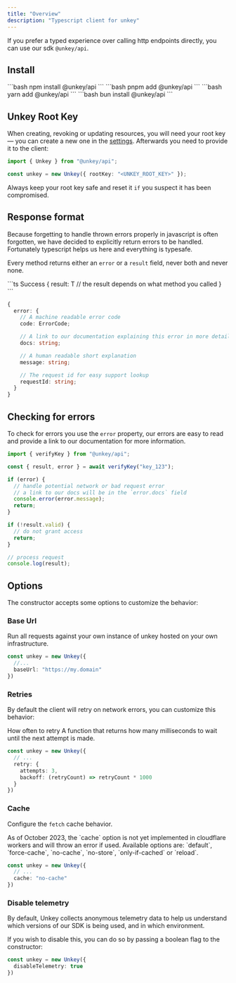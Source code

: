 ```yaml
---
title: "Overview"
description: "Typescript client for unkey"
---
```


If you prefer a typed experience over calling http endpoints directly, you can use our sdk `@unkey/api`.

## Install

<Tabs>
  <Tab title="npm">
  ```bash
   npm install @unkey/api
  ```
  </Tab>
  <Tab title="pnpm">
  ```bash
   pnpm add @unkey/api
  ```
  </Tab>
  <Tab title="yarn">
  ```bash
   yarn add @unkey/api
  ```
  </Tab>
    <Tab title="bun">
  ```bash
   bun install @unkey/api
  ```
  </Tab>
</Tabs>

## Unkey Root Key

When creating, revoking or updating resources, you will need your root key — you can create a new one in the [settings](https://app.unkey.com/settings/root-keys).
Afterwards you need to provide it to the client:

```ts
import { Unkey } from "@unkey/api";

const unkey = new Unkey({ rootKey: "<UNKEY_ROOT_KEY>" });
```

Always keep your root key safe and reset it `if` you suspect it has been compromised.

## Response format

Because forgetting to handle thrown errors properly in javascript is often forgotten, we have decided to explicitly return errors to be handled. Fortunately typescript helps us here and everything is typesafe.

Every method returns either an `error` or a `result` field, never both and never none.

<CodeGroup>
```ts Success
{
  result: T // the result depends on what method you called
}
```

```ts Error
{
  error: {
    // A machine readable error code
    code: ErrorCode;

    // A link to our documentation explaining this error in more detail
    docs: string;

    // A human readable short explanation
    message: string;

    // The request id for easy support lookup
    requestId: string;
  }
}
```

</CodeGroup>

## Checking for errors

To check for errors you use the `error` property, our errors are easy to read and provide a link to our documentation for more information.

```ts
import { verifyKey } from "@unkey/api";

const { result, error } = await verifyKey("key_123");

if (error) {
  // handle potential network or bad request error
  // a link to our docs will be in the `error.docs` field
  console.error(error.message);
  return;
}

if (!result.valid) {
  // do not grant access
  return;
}

// process request
console.log(result);
```


## Options

The constructor accepts some options to customize the behavior:


### Base Url

Run all requests against your own instance of unkey hosted on your own infrastructure.

<ParamField body="baseUrl" type="string" default="https://api.unkey.dev">


```ts
const unkey = new Unkey({
  //...
  baseUrl: "https://my.domain"
})
```
</ParamField>

### Retries

By default the client will retry on network errors, you can customize this behavior:

<ParamField body="retry">
  <Expandable defaultOpen>
    <ParamField body="attempts" type="integer">
      How often to retry
    </ParamField>
    <ParamField body="backoff" type="(retryCount: number) => number">
      A function that returns how many milliseconds to wait until the next attempt is made.
    </ParamField>
  </Expandable>
</ParamField>

```ts
const unkey = new Unkey({
  // ...
  retry: {
    attempts: 3,
    backoff: (retryCount) => retryCount * 1000
  }
})
```

### Cache

Configure the `fetch` cache behavior.

<Warning>
As of October 2023, the `cache` option is not yet implemented in cloudflare workers and will throw an error if used.
</Warning>

<ParamField body="cache" type="string">
  Available options are: `default`, `force-cache`, `no-cache`, `no-store`, `only-if-cached` or `reload`.
 </ParamField>

```ts
const unkey = new Unkey({
  // ...
  cache: "no-cache"
})
```

### Disable telemetry

By default, Unkey collects anonymous telemetry data to help us understand which versions of our SDK is being used, and in which environment.

If you wish to disable this, you can do so by passing a boolean flag to the constructor:

```ts
const unkey = new Unkey({
  disableTelemetry: true
})
```
